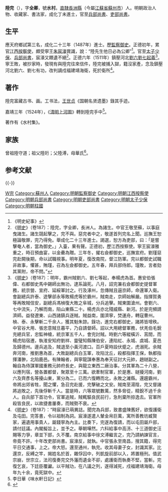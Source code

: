 {{明清人物信息框
| 姓名 = 陸完
| 原名 =
| 圖片名稱= 
| 圖片大小 =
| 圖片說明 = 
| 最高職務 = 太子少保兵部尚書
| 國家 = 大明 
| 爵位 =
| 籍貫 = [[南直隸|直隸]][[蘇州府|蘇州府]][[長洲縣|長洲縣]]
| 族裔 = 
| 字號 = 字全卿，號水村
| 諡號 =
| 出生日期 = 天順三年（1458年）
| 出生地點 = 
| 逝世日期 = 嘉靖五年（1526年）
| 逝世地點 =
| 墓葬 =
| 配偶 = 
| 親屬 = 
| 出身 =
* 成化二十三年丁未科進士出身
| 經歷 =
| 著作 = 
*《水村集》
}}
'''陸完'''（{{bd|1458年||1526年|catIdx=L陸}}），字'''全卿'''，號'''水村'''。[[南直隸|直隸]][[長洲縣|長洲縣]]（今屬[[江蘇省|江蘇省]][[蘇州市|蘇州市]]）人。明朝政治人物、收藏家、書法家，成化丁未進士，官至[[明朝兵部尚書|兵部尚書]]、[[吏部尚書|吏部尚書]]。

== 生平==
應天府鄉試第三名，成化二十三年（1487年）進士。歷[[監察御史|監察御史]]。正德初年，累官[[江西|江西]][[按察使|按察使]]，頗受寧王[[朱宸濠|朱宸濠]]賞識，說：“陸先生他日必為公卿”<ref>《明史紀事》</ref>。官至[[太子少保|太子少保]]、[[兵部尚書|兵部尚書]]，宸濠又饋遺不絕<ref>《[[明史|明史]]》（卷187）：陸完，字全卿，長洲人。為諸生。中官王敬至蘇，以事庭曳諸生。諸生競起擊之，完不與。惡完者中之，敬遂首列完名上聞。巡撫王恕極論敬罪，完乃得免。舉成化二十三年進士。謁選，恕方為吏部，曰：「是嘗擊奄人者，當為御史。」入臺，果有聲。正德初，歷江西按察使。寧王宸濠雅重之，時召預曲宴，以金罍為贈。三年冬，擢右僉都御史，巡撫宣府。劉瑾惡完赴闕後期，命以試職視事。明年夏，復改南院，督江防軍。完以都御史試職非故事，懼甚，賄瑾，召為左僉都御史。五年春，拜兵部侍郎。瑾敗，言者劾其黨附，帝不問。”</ref>。正德六年（1511年）鎮壓河北[[劉六劉七起義|劉六劉七起義]]<ref>《[[明史|明史]]》（卷187）：明年，霸州賊劉六、劉七等起，奉楊虎為首。惠安伯張偉、右都御史馬中錫師出無功，逮系論死。八月，詔完兼右僉都御史提督軍務，統京營、宣府、延綏軍討之。行及涿州，忽傳賊且逼京師，命還軍入衛。會副總兵許泰、遊擊郤永等敗楊虎等於霸州，賊南走，京師始解嚴。指揮賀勇等再敗賊信安，副總兵馮楨復大敗之阜城，分兵追擊。賊東圍滄州。會劉六、七中流矢，乃解而南，陷山東縣二十。楊虎兵亦北殘威縣、新河。於是完頻請濟師。益發遼東、山西諸鎮兵逐賊。賊益南，圍濟寧，焚運舟，轉寇曹州。楨、泰、永擊斬二千余人，獲其魁朱諒。錄功，進完右都御史，諸將皆增秩。中官谷大用、張忠意賊旦暮平，乃自請督師。詔以大用總督軍務，伏羌伯毛銳充總兵官，忠監神槍，統京軍五千人，會完討賊。時劉六等縱橫沂、莒間，而楊虎陷宿遷，執淮安知府劉祥、靈璧知縣陳伯安，連陷虹、永城、虞城、夏邑及歸德州。邊兵追及，賊退至小黃河渡口。百戶夏時設伏蹙之，虎溺死。余賊奔河南，推劉惠為首，大敗副總兵白玉軍，攻陷沈丘，殺都指揮王保，執都指揮潘翀，北陷鹿邑。有陳翰者，與寧龍謀奉惠為奉天征討大元帥，趙鐩副之。翰自為侍謀軍國重務元帥府長史，與龍立東西二廠治事。分其軍為二十八營，以應列宿，營各置都督，聚眾至十三萬。欲牽制官軍，於是惠、鐩擾河南，劉六及齊彥名等擾山東，黨分為二。已而六復轉而北，永敗之濰縣。還趨霸州，帝將出郊省牲，聞之懼，急召完赴援，完擊破之文安。賊南至湯陰，完又督諸將追敗之，先後俘斬千人。當是時，六等眾號數萬，然多脅從，精銳不過千余人。自兵部下首功令，官軍追賊，賊輒驅良民前行，急則棄所掠逸去。官軍所殺皆良民，以故捷書屢奏，而賊勢不衰。</ref>。寧王敗，被抄家時，發現有與陸完往來信件，陸完被捕入獄，籍沒家產，念及鎮壓河北劉六、劉七有功，改判謫戍福建靖海衛，死於衛所<ref>《[[明史|明史]]》（卷187）：“時宸濠已萌異誌。聞完為兵部，致書盛陳舊好，欲復護衛及屯田。完答書，令以祖制為詞。宸濠遂遣人輦金帛巨萬，寓所善教坊臧賢家，遍遺用事貴人，屬錢寧為內主。比奏下，完遂為復請，而以屯田屬戶部，請付廷議。內閣擬旨上，並予之。舉朝嘩然。六科給事中高淓、十三道御史汪賜等力爭，章並下部，久不覆。南京給事中徐文溥繼言之，完乃請納諫官言，帝竟不許。十年改吏部尚書。宸濠反，就執。中官張永至南昌，搜其籍，得完平日交通事，上之。帝大怒。還至通州，執完。收其母妻子女，封識其家。比還京，反縛之竿，揭姓名於首，雜俘囚中，列凱旋前部以入，將置極刑。值武宗崩，世宗立，法司復奏完交外藩而遺金不卻，處護衛而執奏不堅，當斬。完復乞哀，下廷臣覆讞。以平賊功，在八議之列，遂得減死，戍福建靖海衛。母年九十余，竟死獄中。</ref>。

==著作==
陸完富藏古书、画。工书法，[[王世贞|王世贞]]《国朝名贤遗墨》錄其手迹。

嘉靖三年（1524年），《[[清明上河圖|清明上河圖]]》轉到陸完手中<ref>李日華《味水軒日記》</ref>。

著作有《水村集》。

==家族==
曾祖陸守道；祖父陸珩；父陸溥，母華氏<ref>{{Cite book|title=天一阁藏明代科举录选刊 登科录 点校本|last=龚延明主编|first=|publisher=宁波出版社|year=2016|isbn=978-7-5526-2320-8|location=宁波|pages=|quote=《天一閣藏明代科舉錄選刊.登科錄》之《成化二十三年進士登科錄》}}</ref>。

==参考文献==
{{wikisource|明史/卷187}}
{{Reflist}}

{{-}}
{{start box}}
{{s-off}}
{{succession box|[[何鑑|何鑑]]|[[王瓊_(成化進士)|王瓊]]|[[明朝兵部尚書|明朝兵部尚書]]|<small>正德八年－十年（1513年－1515年）</small>}}
{{succession box|[[楊一清|楊一清]]|[[王瓊_(成化進士)|王瓊]]|[[明朝吏部尚書|明朝吏部尚書]]|<small>正德十年－十五年（1515年－1520年）</small>}}
{{end box}}

{{成化二十三年丁未科殿試金榜}}

{{規範控制}}

{{DEFAULTSORT:Lu陸}}
[[Category:陸姓|W完]]
[[Category:蘇州人|Category:蘇州人]]
[[Category:明朝監察御史|Category:明朝監察御史]]
[[Category:明朝江西按察使|Category:明朝江西按察使]]
[[Category:明朝兵部尚書|Category:明朝兵部尚書]]
[[Category:明朝吏部尚書|Category:明朝吏部尚書]]
[[Category:明朝太子少保|Category:明朝太子少保]]
[[Category:明朝柱國|Category:明朝柱國]]